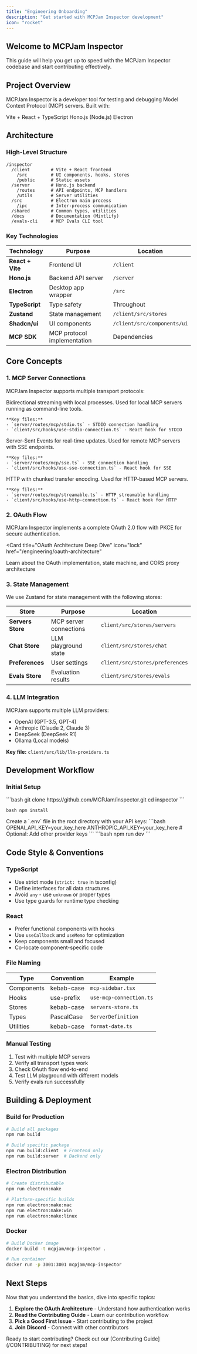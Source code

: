 ```yaml
---
title: "Engineering Onboarding"
description: "Get started with MCPJam Inspector development"
icon: "rocket"
---
```


## Welcome to MCPJam Inspector

This guide will help you get up to speed with the MCPJam Inspector codebase and start contributing effectively.

## Project Overview

MCPJam Inspector is a developer tool for testing and debugging Model Context Protocol (MCP) servers. Built with:

<CardGroup cols={3}>
  <Card title="Frontend" icon="react">
    Vite + React + TypeScript
  </Card>
  <Card title="Backend" icon="server">
    Hono.js (Node.js)
  </Card>
  <Card title="Desktop" icon="desktop">
    Electron
  </Card>
</CardGroup>

## Architecture

### High-Level Structure

```
/inspector
  /client        # Vite + React frontend
    /src         # UI components, hooks, stores
    /public      # Static assets
  /server        # Hono.js backend
    /routes      # API endpoints, MCP handlers
    /utils       # Server utilities
  /src           # Electron main process
    /ipc         # Inter-process communication
  /shared        # Common types, utilities
  /docs          # Documentation (Mintlify)
  /evals-cli     # MCP Evals CLI tool
```

### Key Technologies

| Technology       | Purpose                     | Location                    |
| ---------------- | --------------------------- | --------------------------- |
| **React + Vite** | Frontend UI                 | `/client`                   |
| **Hono.js**      | Backend API server          | `/server`                   |
| **Electron**     | Desktop app wrapper         | `/src`                      |
| **TypeScript**   | Type safety                 | Throughout                  |
| **Zustand**      | State management            | `/client/src/stores`        |
| **Shadcn/ui**    | UI components               | `/client/src/components/ui` |
| **MCP SDK**      | MCP protocol implementation | Dependencies                |

## Core Concepts

### 1. MCP Server Connections

MCPJam Inspector supports multiple transport protocols:

<AccordionGroup>
  <Accordion title="STDIO Transport" icon="terminal">
    Bidirectional streaming with local processes. Used for local MCP servers running as command-line tools.

    **Key files:**
    - `server/routes/mcp/stdio.ts` - STDIO connection handling
    - `client/src/hooks/use-stdio-connection.ts` - React hook for STDIO

  </Accordion>

  <Accordion title="SSE Transport" icon="rss">
    Server-Sent Events for real-time updates. Used for remote MCP servers with SSE endpoints.

    **Key files:**
    - `server/routes/mcp/sse.ts` - SSE connection handling
    - `client/src/hooks/use-sse-connection.ts` - React hook for SSE

  </Accordion>

  <Accordion title="HTTP Streamable" icon="cloud">
    HTTP with chunked transfer encoding. Used for HTTP-based MCP servers.

    **Key files:**
    - `server/routes/mcp/streamable.ts` - HTTP streamable handling
    - `client/src/hooks/use-http-connection.ts` - React hook for HTTP

  </Accordion>
</AccordionGroup>

### 2. OAuth Flow

MCPJam Inspector implements a complete OAuth 2.0 flow with PKCE for secure authentication.

<Card
  title="OAuth Architecture Deep Dive"
  icon="lock"
  href="/engineering/oauth-architecture"
>
  Learn about the OAuth implementation, state machine, and CORS proxy
  architecture
</Card>

### 3. State Management

We use Zustand for state management with the following stores:

| Store             | Purpose                | Location                        |
| ----------------- | ---------------------- | ------------------------------- |
| **Servers Store** | MCP server connections | `client/src/stores/servers`     |
| **Chat Store**    | LLM playground state   | `client/src/stores/chat`        |
| **Preferences**   | User settings          | `client/src/stores/preferences` |
| **Evals Store**   | Evaluation results     | `client/src/stores/evals`       |

### 4. LLM Integration

MCPJam supports multiple LLM providers:

- OpenAI (GPT-3.5, GPT-4)
- Anthropic (Claude 2, Claude 3)
- DeepSeek (DeepSeek R1)
- Ollama (Local models)

**Key file:** `client/src/lib/llm-providers.ts`

## Development Workflow

### Initial Setup

<Steps>
  <Step title="Clone Repository">
    ```bash
    git clone https://github.com/MCPJam/inspector.git
    cd inspector
    ```
  </Step>

<Step title="Install Dependencies">```bash npm install ```</Step>

<Step title="Set Environment Variables">
  Create a `.env` file in the root directory with your API keys: ```bash
  OPENAI_API_KEY=your_key_here ANTHROPIC_API_KEY=your_key_here # Optional: Add
  other provider keys ```
</Step>

  <Step title="Start Development Server">
    ```bash
    npm run dev
    ```
  </Step>
</Steps>

## Code Style & Conventions

### TypeScript

- Use strict mode (`strict: true` in tsconfig)
- Define interfaces for all data structures
- Avoid `any` - use `unknown` or proper types
- Use type guards for runtime type checking

### React

- Prefer functional components with hooks
- Use `useCallback` and `useMemo` for optimization
- Keep components small and focused
- Co-locate component-specific code

### File Naming

| Type       | Convention | Example                 |
| ---------- | ---------- | ----------------------- |
| Components | kebab-case | `mcp-sidebar.tsx`       |
| Hooks      | use-prefix | `use-mcp-connection.ts` |
| Stores     | kebab-case | `servers-store.ts`      |
| Types      | PascalCase | `ServerDefinition`      |
| Utilities  | kebab-case | `format-date.ts`        |

### Manual Testing

1. Test with multiple MCP servers
2. Verify all transport types work
3. Check OAuth flow end-to-end
4. Test LLM playground with different models
5. Verify evals run successfully

## Building & Deployment

### Build for Production

```bash
# Build all packages
npm run build

# Build specific package
npm run build:client  # Frontend only
npm run build:server  # Backend only
```

### Electron Distribution

```bash
# Create distributable
npm run electron:make

# Platform-specific builds
npm run electron:make:mac
npm run electron:make:win
npm run electron:make:linux
```

### Docker

```bash
# Build Docker image
docker build -t mcpjam/mcp-inspector .

# Run container
docker run -p 3001:3001 mcpjam/mcp-inspector
```

## Next Steps

Now that you understand the basics, dive into specific topics:

1. **Explore the OAuth Architecture** - Understand how authentication works
2. **Read the Contributing Guide** - Learn our contribution workflow
3. **Pick a Good First Issue** - Start contributing to the project
4. **Join Discord** - Connect with other contributors

<Check>
  Ready to start contributing? Check out our [Contributing Guide](/CONTRIBUTING)
  for next steps!
</Check>
